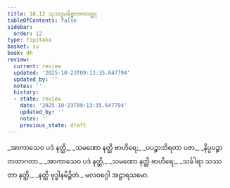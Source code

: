 ```yaml
---
title: 18.12 သုဘဒ္ဒပရိဗ္ဗာဇကဝတ္ထု
tableOfContents: false
sidebar:
  order: 12
type: tipitaka
basket: su
book: dh
review:
  current: review
  updated: '2025-10-23T09:13:35.647794'
  updated_by: ''
  notes: ''
  history:
  - state: review
    date: '2025-10-23T09:13:35.647794'
    updated_by: ''
    notes: ''
    previous_state: draft
---
```



<ReviewStatus review={frontmatter.review} showDetails={true} />

<HypothesisAnnotation frontmatter={frontmatter} />

<DynamicBreadcrumb />

<Division number="254" book="dh" e="ch" v="18" p="50">

<Paragraph number="274" type="verses" book="dh">
_အာကာသေဝ ပဒံ နတ္ထိ,_  
_သမဏော နတ္ထိ ဗာဟိရေ;_  
_ပပဉ္စာဘိရတာ ပဇာ,_  
_နိပ္ပပဉ္စာ တထာဂတာ._  

</Paragraph>

</Division>
<Division number="255" book="dh" e="ch" v="18" p="50">

<Paragraph number="275" type="verses" book="dh">
_အာကာသေဝ ပဒံ နတ္ထိ,_  
_သမဏော နတ္ထိ ဗာဟိရေ;_  
_သင်္ခါရာ သဿတာ နတ္ထိ,_  
_နတ္ထိ ဗုဒ္ဓါနမိဉ္ဇိတံ._  


</Paragraph>
</Division>

<Paragraph number="276" type="center" book="dh">
မလဝဂ္ဂေါ အဋ္ဌာရသမော.
</Paragraph>